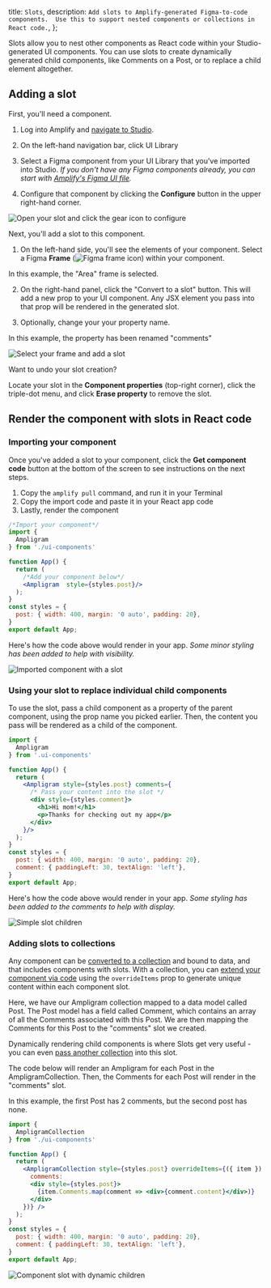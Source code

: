   title: `Slots`,
  description: `Add slots to Amplify-generated Figma-to-code components.  Use this to support nested components or collections in React code.`,
};

Slots allow you to nest other components as React code within your Studio-generated UI components. You can use slots to create dynamically generated child components, like Comments on a Post, or to replace a child element altogether.

## Adding a slot
First, you'll need a component.  
1. Log into Amplify and [navigate to Studio](/console/adminui/start/).

2. On the left-hand navigation bar, click UI Library

3. Select a Figma component from your UI Library that you've imported into Studio.
*If you don't have any Figma components already, you can start with [Amplify's Figma UI file](/console/uibuilder/figmatocode/).*

4. Configure that component by clicking the **Configure** button in the upper right-hand corner.

![Open your slot and click the gear icon to configure](/images/console/slots-console1.gif)

Next, you'll add a slot to this component.  
1. On the left-hand side, you'll see the elements of your component. Select a Figma **Frame** (![Figma frame icon](/images/console/figma-frame-icon.png)) within your component.  

  In this example, the "Area" frame is selected.

2. On the right-hand panel, click the "Convert to a slot" button. This will add a new prop to your UI component. Any JSX element you pass into that prop will be rendered in the generated slot.

3. Optionally, change your your property name.  

  In this example, the property has been renamed "comments"

![Select your frame and add a slot](/images/console/slots-console2.gif)

<Callout warning>

Want to undo your slot creation?  

Locate your slot in the **Component properties** (top-right corner), click the triple-dot menu, and click **Erase property** to remove the slot.

</Callout>

## Render the component with slots in React code
### Importing your component
Once you've added a slot to your component, click the **Get component code** button at the bottom of the screen to see instructions on the next steps.  
1. Copy the `amplify pull` command, and run it in your Terminal
2. Copy the import code and paste it in your React app code
3. Lastly, render the component

```jsx
/*Import your component*/
import { 
  Ampligram 
} from './ui-components'

function App() {
  return (
    /*Add your component below*/
    <Ampligram  style={styles.post}/> 
  );
}
const styles = {
  post: { width: 400, margin: '0 auto', padding: 20},
}
export default App;
```

Here's how the code above would render in your app. *Some minor styling has been added to help with visibility.*

![Imported component with a slot](/images/console/slots-base.png)

### Using your slot to replace individual child components
To use the slot, pass a child component as a property of the parent component, using the prop name you picked earlier. Then, the content you pass will be rendered as a child of the component.  


````jsx
import { 
  Ampligram 
} from '.ui-components'

function App() {
  return (
    <Ampligram style={styles.post} comments={
      /* Pass your content into the slot */
      <div style={styles.comment}> 
        <h1>Hi mom!</h1>
        <p>Thanks for checking out my app</p>
      </div>
    }/>
  );
}
const styles = {
  post: { width: 400, margin: '0 auto', padding: 20},
  comment: { paddingLeft: 30, textAlign: 'left'},
}
export default App;
````

Here's how the code above would render in your app. *Some styling has been added to the comments to help with display.*

![Simple slot children](/images/console/slots-simple-children.png)

### Adding slots to collections
Any component can be [converted to a collection](/console/uibuilder/collections/) and bound to data, and that includes components with slots.  With a collection, you can [extend your component via code](/console/uibuilder/override/) using the `overrideItems` prop to generate unique content within each component slot.  

Here, we have our Ampligram collection mapped to a data model called Post. The Post model has a field called Comment, which contains an array of all the Comments associated with this Post. We are then mapping the Comments for this Post to the "comments" slot we created.  

Dynamically rendering child components is where Slots get very useful - you can even [pass another collection](/console/uibuilder/override/#nesting-collections) into this slot. 

The code below will render an Ampligram for each Post in the AmpligramCollection. Then, the Comments for each Post will render in the "comments" slot.  

In this example, the first Post has 2 comments, but the second post has none.

```jsx
import { 
  AmpligramCollection 
} from './ui-components'

function App() {
  return (
    <AmpligramCollection style={styles.post} overrideItems={({ item }) => ({
      comments: 
      <div style={styles.post}>
        {item.Comments.map(comment => <div>{comment.content}</div>)}
      </div>
    })} />
  );
}
const styles = {
  post: { width: 400, margin: '0 auto', padding: 20},
  comment: { paddingLeft: 30, textAlign: 'left'},
}
export default App;
```

![Component slot with dynamic children](/images/console/slots-dynamic-children.png)